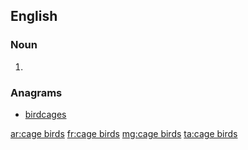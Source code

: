 ==English==

===Noun===
{{head|en|head=[[cage]] [[bird]]s}}

# {{plural of|cage bird}}

===Anagrams===
* [[birdcages#English|birdcages]]

[[ar:cage birds]]
[[fr:cage birds]]
[[mg:cage birds]]
[[ta:cage birds]]